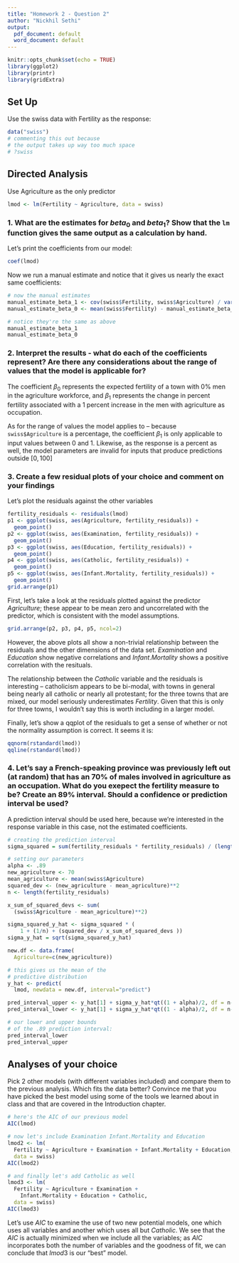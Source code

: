 ```yaml
---
title: "Homework 2 - Question 2"
author: "Nickhil Sethi"
output:
  pdf_document: default
  word_document: default
---
```


```r
knitr::opts_chunk$set(echo = TRUE)
library(ggplot2)
library(printr)
library(gridExtra)
```

## Set Up

Use the swiss data with Fertility as the response:

```r
data("swiss")
# commenting this out because
# the output takes up way too much space
# ?swiss
```

## Directed Analysis

Use Agriculture as the only predictor

```r
lmod <- lm(Fertility ~ Agriculture, data = swiss)
```

### 1. What are the estimates for $beta_0$ and $beta_1$? Show that the `lm` function gives the same output as a calculation by hand.
Let's print the coefficients from our model:
```r
coef(lmod)
```
Now we run a manual estimate and notice that it gives us nearly the exact same coefficients:
```r
# now the manual estimates
manual_estimate_beta_1 <- cov(swiss$Fertility, swiss$Agriculture) / var(swiss$Agriculture)
manual_estimate_beta_0 <- mean(swiss$Fertility) - manual_estimate_beta_1 * mean(swiss$Agriculture)

# notice they're the same as above
manual_estimate_beta_1
manual_estimate_beta_0
```
### 2. Interpret the results - what do each of the coefficients represent? Are there any considerations about the range of values that the model is applicable for?

The coefficient $\beta_0$ represents the expected fertility of a town with 0% men in the agriculture workforce, and $\beta_1$ represents the change in percent fertility associated with a 1 percent increase in the men with agriculture as occupation.

As for the range of values the model applies to -- because `swiss$Agriculture` is a percentage, the coefficient $\beta_1$ is only applicable to input values between $0$ and $1$. Likewise, as the response is a percent as well, the model parameters are invalid for inputs that produce 
predictions outside $[0,100]$

### 3. Create a few residual plots of your choice and comment on your findings
Let's plot the residuals against the other variables
```r
fertility_residuals <- residuals(lmod)
p1 <- ggplot(swiss, aes(Agriculture, fertility_residuals)) + 
  geom_point()
p2 <- ggplot(swiss, aes(Examination, fertility_residuals)) + 
  geom_point()
p3 <- ggplot(swiss, aes(Education, fertility_residuals)) + 
  geom_point()
p4 <- ggplot(swiss, aes(Catholic, fertility_residuals)) + 
  geom_point()
p5 <- ggplot(swiss, aes(Infant.Mortality, fertility_residuals)) + 
  geom_point()
grid.arrange(p1)
```
First, let's take a look at the residuals plotted against the predictor $Agriculture$; these appear to be mean zero and uncorrelated with the predictor, which is consistent with the model assumptions.

```r
grid.arrange(p2, p3, p4, p5, ncol=2)
```

However, the above plots all show a non-trivial relationship between the residuals and the other dimensions of the data set. $Examination$ and $Education$ show negative correlations and $Infant.Mortality$ shows a positive correlation with the resituals.

The relationship between the $Catholic$ variable and the residuals is interesting -- catholicism appears to be bi-modal, with towns in general being nearly all catholic or nearly all protestant; for the three towns that are mixed, our model seriously underestimates $Fertility$. Given that this is only for three towns, I wouldn't say this is worth including in a larger model.

Finally, let's show a qqplot of the residuals to get a sense of whether or not the normality assumption is correct. It seems it is:

```r
qqnorm(rstandard(lmod))
qqline(rstandard(lmod))
```

### 4. Let's say a French-speaking province was previously left out (at random) that has an 70% of males involved in agriculture as an occupation. What do you exepect the fertility measure to be? Create an 89% interval. Should a confidence or prediction interval be used?
A prediction interval should be used here, because we're interested in the response variable in this case, not the estimated coefficients.

```r
# creating the prediction interval
sigma_squared = sum(fertility_residuals * fertility_residuals) / (length(fertility_residuals) - 2)

# setting our parameters
alpha <- .89
new_agriculture <- 70
mean_agriculture <- mean(swiss$Agriculture)
squared_dev <- (new_agriculture - mean_agriculture)**2 
n <- length(fertility_residuals)

x_sum_of_squared_devs <- sum(
  (swiss$Agriculture - mean_agriculture)**2)

sigma_squared_y_hat <- sigma_squared * (
    1 + (1/n) + (squared_dev / x_sum_of_squared_devs ))
sigma_y_hat = sqrt(sigma_squared_y_hat)

new.df <- data.frame(
  Agriculture=c(new_agriculture))

# this gives us the mean of the 
# predictive distribution
y_hat <- predict(
  lmod, newdata = new.df, interval="predict")

pred_interval_upper <- y_hat[1] + sigma_y_hat*qt((1 + alpha)/2, df = n-2)
pred_interval_lower <- y_hat[1] + sigma_y_hat*qt((1 - alpha)/2, df = n-2)

# our lower and upper bounds
# of the .89 prediction interval:
pred_interval_lower
pred_interval_upper
```

## Analyses of your choice

Pick 2 other models (with different variables included) and compare them to the previous analysis. Which fits the data better? Convince me that you have picked the best model using some of the tools we learned about in class and that are covered in the Introduction chapter.

```r
# here's the AIC of our previous model
AIC(lmod)

# now let's include Examination Infant.Mortality and Education
lmod2 <- lm(
  Fertility ~ Agriculture + Examination + Infant.Mortality + Education, 
  data = swiss)
AIC(lmod2)

# and finally let's add Catholic as well
lmod3 <- lm(
  Fertility ~ Agriculture + Examination + 
    Infant.Mortality + Education + Catholic,
  data = swiss)
AIC(lmod3)
```
Let's use $AIC$ to examine the use of two new potential models, one which uses all variables and another which uses all but $Catholic$. We see that the $AIC$ is actually minimized when we include all the variables; as $AIC$ incorporates both the number of variables and the goodness of fit, we can conclude that $lmod3$ is our "best" model.
